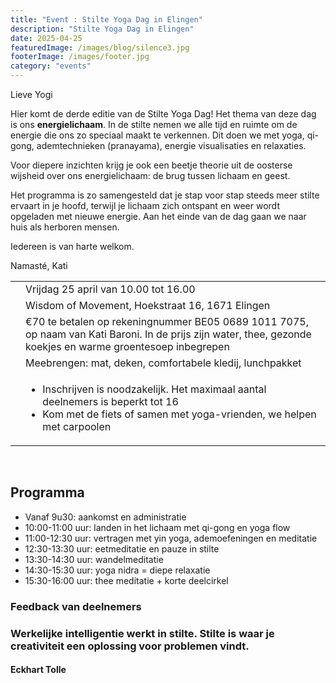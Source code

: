 ```yaml
---
title: "Event : Stilte Yoga Dag in Elingen"
description: "Stilte Yoga Dag in Elingen"
date: 2025-04-25
featuredImage: /images/blog/silence3.jpg
footerImage: /images/footer.jpg
category: "events"
---
```


Lieve Yogi

Hier komt de derde editie van de Stilte Yoga Dag! Het thema van deze dag is ons **energielichaam**. In de stilte nemen we alle tijd en ruimte om de energie die ons zo speciaal maakt te verkennen. Dit doen we met yoga, qi-gong, ademtechnieken (pranayama), energie visualisaties en relaxaties. 

Voor diepere inzichten krijg je ook een beetje theorie uit de oosterse wijsheid over ons energielichaam: de brug tussen lichaam en geest.

Het programma is zo samengesteld dat je stap voor stap steeds meer stilte ervaart in je hoofd, terwijl je lichaam zich ontspant en weer wordt opgeladen met nieuwe energie.
Aan het einde van de dag gaan we naar huis als herboren mensen.

Iedereen is van harte welkom.

Namasté,
Kati

|  | |
| :---: | --- |
|<CalendarIcon/>| Vrijdag 25 april van 10.00 tot 16.00 |
| <LocationIcon/> | Wisdom of Movement, Hoekstraat 16, 1671 Elingen | 
| <MoneyIcon/> |€70 te betalen op rekeningnummer BE05 0689 1011 7075, op naam van Kati Baroni. In de prijs zijn water, thee, gezonde koekjes en warme groentesoep inbegrepen | 
 |<ToolIcon/>|Meebrengen: mat, deken, comfortabele kledij, lunchpakket|
| <BellIcon/> | <ul><li>Inschrijven is noodzakelijk. Het maximaal aantal deelnemers is beperkt tot 16</li><li>Kom met de fiets of samen met yoga-vrienden, we helpen met carpoolen</li></ul> | 

<br/>

## Programma
- Vanaf 9u30: aankomst en administratie 
- 10:00-11:00 uur: landen in het lichaam met qi-gong en yoga flow
- 11:00-12:30 uur: vertragen met yin yoga, ademoefeningen en meditatie
- 12:30-13:30 uur: eetmeditatie en pauze in stilte 
- 13:30-14:30 uur: wandelmeditatie
- 14:30-15:30 uur: yoga nidra = diepe relaxatie
- 15:30-16:00 uur: thee meditatie + korte deelcirkel

<Section className="pb-3 section--no-auto-margin">  
 <Content className="w-100">
     <h3>Feedback van deelnemers</h3>       
     <Carousel ContentWithBackgroundImageName="" folderNameWithMdxFiles="silence-day-testimonial"/>   
  </Content>
</Section>  

<div className="quote quote--compact text--dark">
  <div className="quote__content">
    <h3>Werkelijke intelligentie werkt in stilte. Stilte is waar je creativiteit een oplossing voor problemen vindt.</h3>
    <h4>Eckhart Tolle</h4>
  </div>
</div>     
